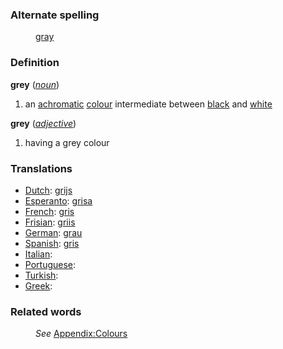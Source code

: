 ===Alternate spelling===
:[[gray]]
===Definition===
;'''grey''' (''[[noun]]'')
#an [[achromatic]] [[color|colour]] intermediate between [[black]] and [[white]]
;'''grey''' (''[[adjective]]'')
#having a grey colour
===Translations===

* [[Dutch]]: [[grijs]]
* [[Esperanto]]: [[grisa]]
* [[French]]: [[gris]]
* [[Frisian]]: [[griis]]
* [[German]]: [[grau]]
* [[Spanish]]: [[gris]]
* [[Italian]]: [[]]
* [[Portuguese]]: [[]]
* [[Turkish]]: [[]]
* [[Greek]]: [[]]

===Related words===
:''See'' [[Wiktionary_Appendix:Colours|Appendix:Colours]]